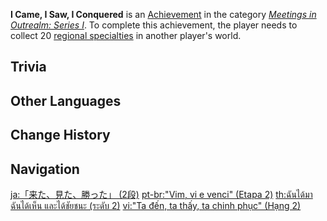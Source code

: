 {{Achievement Infobox
|title        = I Came, I Saw, I Conquered
|id           = 86005
|order id     = 9005
|category     = Meetings in Outrealm: Series I
|description  = Collect 20 [[Local Specialty|regional specialties]] in another player's world.
|requirements = 
|primogems    = 10
|tracking     = Tracks the total amount.
|topic        = Co-Op Mode
|set          = I Came, I Saw, I Conquered
|tier         = 2
|tiers_total  = 3
}}
'''I Came, I Saw, I Conquered''' is an [[Achievement]] in the category ''[[Meetings in Outrealm: Series I]]''. To complete this achievement, the player needs to collect 20 [[Local Specialty|regional specialties]] in another player's world.

==Trivia==
{{Transclude|I Came, I Saw, I Conquered|Trivia}}
<!--
==Video Guides==
{{EVT
|video1   = 
|caption1 = 
}}
-->

==Other Languages==
{{Transclude|I Came, I Saw, I Conquered|Other Languages}}

==Change History==
{{Change History|1.0}}
<!--
==References==
{{Reflist}}
-->
==Navigation==
{{Achievement Navbox}}

[[ja:「来た、見た、勝った」 (2段)]]
[[pt-br:"Vim, vi e venci" (Etapa 2)]]
[[th:ฉันได้มา ฉันได้เห็น และได้ชัยชนะ (ระดับ 2)]]
[[vi:"Ta đến, ta thấy, ta chinh phục" (Hạng 2)]]